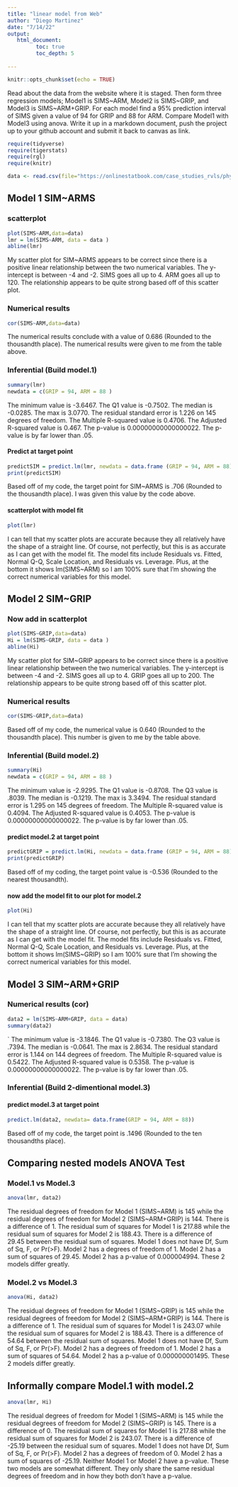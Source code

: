 ```yaml
---
title: "linear model from Web"
author: "Diego Martinez"
date: "7/14/22"
output:
   html_document:
         toc: true
         toc_depth: 5
        
---
```


```r
knitr::opts_chunk$set(echo = TRUE)
```

Read about the data from the website where it is staged.  Then form three regression models; Model1 is SIMS~ARM, Model2 is SIMS~GRIP, and Model3 is SIMS~ARM+GRIP. For each model find a 95% prediction interval of SIMS given a value of 94  for GRIP and 88 for ARM. Compare Model1 with Model3 using anova. Write it up in a markdown document, push the project up to your github account and submit it back to canvas as link. 

 


```r
require(tidyverse)
require(tigerstats)
require(rgl)
require(knitr)

```

```r
data <- read.csv(file="https://onlinestatbook.com/case_studies_rvls/physical_strength/data.txt",sep="",header=TRUE)  

```

## Model 1 SIM~ARMS


### scatterplot

```r
plot(SIMS~ARM,data=data)
lmr = lm(SIMS~ARM, data = data )
abline(lmr)
```


My scatter plot for SIM~ARMS appears to be correct since there is a positive linear relationship between the two numerical variables. The y-intercept is between -4 and -2. SIMS goes all up to 4. ARM goes all up to 120. The relationship appears to be quite strong based off of this scatter plot. 

### Numerical results

```r
cor(SIMS~ARM,data=data)
```
The numerical results conclude with a value of 0.686 (Rounded to the thousandth place). The numerical results were given to me from the table above. 

### Inferential  (Build model.1)

```r
summary(lmr)
newdata = c(GRIP = 94, ARM = 88 )
```

The minimum value is -3.6467. The Q1 value is -0.7502. The median is -0.0285. The max is 3.0770. The residual standard error is 1.226 on 145 degrees of freedom. The Multiple R-squared value is 0.4706. The Adjusted R-squared value is 0.467. The p-value is 0.00000000000000022. The p-value is by far lower than .05. 

#### Predict at target point    

```r
predictSIM = predict.lm(lmr, newdata = data.frame (GRIP = 94, ARM = 88))
print(predictSIM)
```
Based off of my code, the target point for SIM~ARMS is .706 (Rounded to the thousandth place). I was given this value by the code above. 


#### scatterplot with model fit   
  
```r
plot(lmr)
```


I can tell that my scatter plots are accurate because they all relatively have the shape of a straight line. Of course, not perfectly, but this is as accurate as I can get with the model fit. The model fits include Residuals vs. Fitted, Normal Q-Q, Scale Location, and Residuals vs. Leverage.  Plus, at the bottom it shows lm(SIMS~ARM) so I am 100% sure that I'm showing the correct numerical variables for this model. 
  

## Model 2 SIM~GRIP

### Now add in scatterplot

```r
plot(SIMS~GRIP,data=data)
Hi = lm(SIMS~GRIP, data = data )
abline(Hi)
```


My scatter plot for SIM~GRIP appears to be correct since there is a positive linear relationship between the two numerical variables. The y-intercept is between -4 and -2. SIMS goes all up to 4. GRIP goes all up to 200. The relationship appears to be quite strong based off of this scatter plot. 


### Numerical results 

```r
cor(SIMS~GRIP,data=data)
```

Based off of my code, the numerical value is 0.640 (Rounded to the thousandth place). This number is given to me by the table above. 

### Inferential  (Build model.2)
  
```r
summary(Hi)
newdata = c(GRIP = 94, ARM = 88 )
```
The minimum value is -2.9295. The Q1 value is -0.8708. The Q3 value is .8039. The median is -0.1219. The max is 3.3494.  The residual standard error is 1.295 on 145 degrees of freedom. The Multiple R-squared value is 0.4094. The Adjusted R-squared value is 0.4053. The p-value is 0.00000000000000022. The p-value is by far lower than .05. 
 

#### predict model.2 at target point


```r
predictGRIP = predict.lm(Hi, newdata = data.frame (GRIP = 94, ARM = 88))
print(predictGRIP)
```
Based off of my coding, the target point value is -0.536 (Rounded to the nearest thousandth).  

#### now add the model fit to our plot for model.2
  
```r
plot(Hi)
```

I can tell that my scatter plots are accurate because they all relatively have the shape of a straight line. Of course, not perfectly, but this is as accurate as I can get with the model fit. The model fits include Residuals vs. Fitted, Normal Q-Q, Scale Location, and Residuals vs. Leverage. Plus, at the bottom it shows lm(SIMS~GRIP) so I am 100% sure that I'm showing the correct numerical variables for this model. 


## Model 3 SIM~ARM+GRIP

### Numerical results (cor)

```r
data2 = lm(SIMS~ARM+GRIP, data = data)
summary(data2)
```
`
The minimum value is -3.1846. The Q1 value is -0.7380. The Q3 value is .7394. The median is -0.0641. The max is 2.8634. The residual standard error is 1.144 on 144 degrees of freedom.  The Multiple R-squared value is 0.5422. The Adjusted R-squared value is 0.5358. The p-value is 0.00000000000000022. The p-value is by far lower than .05. 

  
### Inferential  (Build 2-dimentional model.3)

#### predict model.3 at target point

```r
predict.lm(data2, newdata= data.frame(GRIP = 94, ARM = 88))
```

Based off of my code, the target point is .1496 (Rounded to the ten thousandths place). 

## Comparing nested models ANOVA Test

### Model.1 vs Model.3

```r
anova(lmr, data2)
```
The residual degrees of freedom for Model 1 (SIMS~ARM) is 145 while the residual degrees of freedom for Model 2 (SIMS~ARM+GRIP) is 144. There is a difference of 1. The residual sum of squares for Model 1 is 217.88 while the residual sum of squares for Model 2 is 188.43. There is a difference of 29.45 between the residual sum of squares. Model 1 does not have Df, Sum of Sq, F, or Pr(>F). Model 2 has a degrees of freedom of 1. Model 2 has a sum of squares of 29.45. Model 2 has a p-value of 0.000004994. These 2 models differ greatly. 

### Model.2 vs Model.3

```r
anova(Hi, data2)
```
The residual degrees of freedom for Model 1 (SIMS~GRIP) is 145 while the residual degrees of freedom for Model 2 (SIMS~ARM+GRIP) is 144. There is a difference of 1. The residual sum of squares for Model 1 is 243.07 while the residual sum of squares for Model 2 is 188.43. There is a difference of 54.64 between the residual sum of squares. Model 1 does not have Df, Sum of Sq, F, or Pr(>F). Model 2 has a degrees of freedom of 1. Model 2 has a sum of squares of 54.64. Model 2 has a p-value of 0.000000001495.  These 2 models differ greatly. 


## Informally compare Model.1 with model.2

```r
anova(lmr, Hi)
```
The residual degrees of freedom for Model 1 (SIMS~ARM) is 145 while the residual degrees of freedom for Model 2 (SIMS~GRIP) is 145. There is a difference of 0. The residual sum of squares for Model 1 is 217.88 while the residual sum of squares for Model 2 is 243.07. There is a difference of -25.19 between the residual sum of squares. Model 1 does not have Df, Sum of Sq, F, or Pr(>F). Model 2 has a degrees of freedom of 0. Model 2 has a sum of squares of -25.19. Neither Model 1 or Model 2 have a p-value. These two models are somewhat different. They only share the same residual degrees of freedom and in how they both don't have a p-value. 
